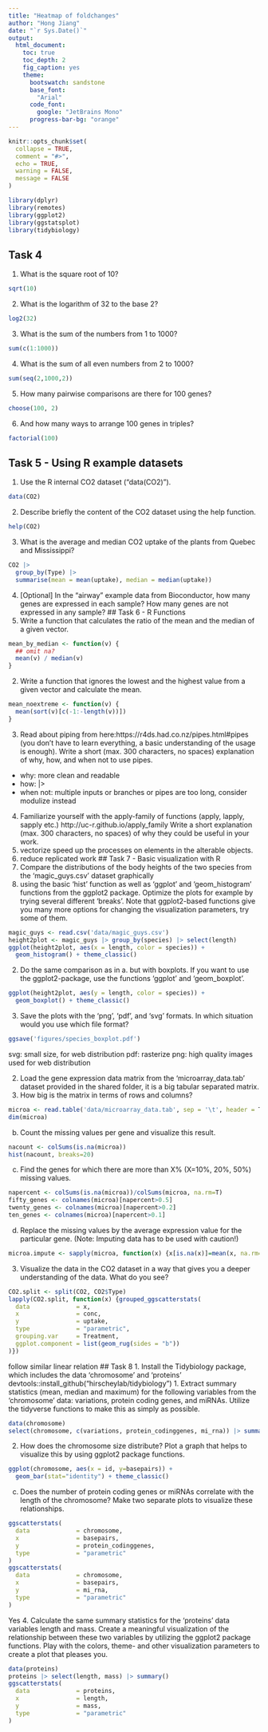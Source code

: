 ```yaml
---
title: "Heatmap of foldchanges"
author: "Hong Jiang"
date: "`r Sys.Date()`"
output:
  html_document:
    toc: true
    toc_depth: 2
    fig_caption: yes
    theme:
      bootswatch: sandstone
      base_font:
        "Arial"
      code_font:
        google: "JetBrains Mono"
      progress-bar-bg: "orange"
---
```


```r
knitr::opts_chunk$set(
  collapse = TRUE,
  comment = "#>",
  echo = TRUE,
  warning = FALSE,
  message = FALSE
)
```
```r
library(dplyr)
library(remotes)
library(ggplot2)
library(ggstatsplot)
library(tidybiology)
```
## Task 4
1. What is the square root of 10?
```r
sqrt(10)
```
2. What is the logarithm of 32 to the base 2?
```r
log2(32)
```
3. What is the sum of the numbers from 1 to 1000?
```r
sum(c(1:1000))
```
4. What is the sum of all even numbers from 2 to 1000?
```r
sum(seq(2,1000,2))
```
5. How many pairwise comparisons are there for 100 genes?
```r
choose(100, 2)
```
6. And how many ways to arrange 100 genes in triples?
```r
factorial(100)
```
## Task 5 - Using R example datasets
1. Use the R internal CO2 dataset (“data(CO2)”).
```r
data(CO2)
```
2. Describe briefly the content of the CO2 dataset using the help function.
```r
help(CO2)
```
3. What is the average and median CO2 uptake of the plants from Quebec and
Mississippi?
```r
CO2 |>
  group_by(Type) |>
  summarise(mean = mean(uptake), median = median(uptake))
```
4. [Optional] In the “airway” example data from Bioconductor, how many genes are
expressed in each sample? How many genes are not expressed in any sample?
## Task 6 - R Functions
1. Write a function that calculates the ratio of the mean and the median of a given
vector.
```r
mean_by_median <- function(v) {
  ## omit na?
  mean(v) / median(v)
}
```

2. Write a function that ignores the lowest and the highest value from a given vector and
calculate the mean.
```r
mean_noextreme <- function(v) {
  mean(sort(v)[c(-1:-length(v))])
}
```
3. Read about piping from here:https://r4ds.had.co.nz/pipes.html#pipes (you don’t have
to learn everything, a basic understanding of the usage is enough). Write a short
(max. 300 characters, no spaces) explanation of why, how, and when not to use
pipes.  
- why: more clean and readable
- how: |>
- when not: multiple inputs or branches or pipes are too long, consider modulize instead
4. Familiarize yourself with the apply-family of functions (apply, lapply, sapply etc.)
http://uc-r.github.io/apply_family
Write a short explanation (max. 300 characters, no spaces) of why they could be
useful in your work.  
  1. vectorize speed up the processes on elements in the alterable objects. 
  2. reduce replicated work
## Task 7 - Basic visualization with R
1. Compare the distributions of the body heights of the two species from the
'magic_guys.csv' dataset graphically
  1. using the basic 'hist' function as well as ‘ggplot’ and ‘geom_histogram’
functions from the ggplot2 package. Optimize the plots for example by trying
several different 'breaks'. Note that ggplot2-based functions give you many
more options for changing the visualization parameters, try some of them.
```r
magic_guys <- read.csv('data/magic_guys.csv')
height2plot <- magic_guys |> group_by(species) |> select(length)
ggplot(height2plot, aes(x = length, color = species)) +
  geom_histogram() + theme_classic()
```
  2. Do the same comparison as in a. but with boxplots. If you want to use the
ggplot2-package, use the functions ‘ggplot’ and ‘geom_boxplot’.
```r
ggplot(height2plot, aes(y = length, color = species)) +
  geom_boxplot() + theme_classic()
```
  3. Save the plots with the ‘png’, ‘pdf’, and ‘svg’ formats. In which situation would
you use which file format?
```r
ggsave('figures/species_boxplot.pdf')
```
svg: small size, for web distribution
pdf: rasterize
png: high quality images used for web distribution

2. Load the gene expression data matrix from the ‘microarray_data.tab’ dataset
provided in the shared folder, it is a big tabular separated matrix.
  1. How big is the matrix in terms of rows and columns?
```r
microa <- read.table('data/microarray_data.tab', sep = '\t', header = T)
dim(microa)
```
b. Count the missing values per gene and visualize this result.
```r
nacount <- colSums(is.na(microa))
hist(nacount, breaks=20)
```
c. Find the genes for which there are more than X% (X=10%, 20%, 50%)
missing values.
```r
napercent <- colSums(is.na(microa))/colSums(microa, na.rm=T)
fifty_genes <- colnames(microa)[napercent>0.5]
twenty_genes <- colnames(microa)[napercent>0.2]
ten_genes <- colnames(microa)[napercent>0.1]
```
d. Replace the missing values by the average expression value for the particular
gene. (Note: Imputing data has to be used with caution!)
```r
microa.impute <- sapply(microa, function(x) {x[is.na(x)]=mean(x, na.rm=T)})
```
3. Visualize the data in the CO2 dataset in a way that gives you a deeper understanding
of the data. What do you see?
```r
CO2.split <- split(CO2, CO2$Type)
lapply(CO2.split, function(x) {grouped_ggscatterstats(
  data             = x,
  x                = conc,
  y                = uptake,
  type             = "parametric",
  grouping.var     = Treatment,
  ggplot.component = list(geom_rug(sides = "b"))
)})
```
follow similar linear relation
## Task 8
1. Install the Tidybiology package, which includes the data ‘chromosome’ and ‘proteins’
devtools::install_github("hirscheylab/tidybiology")
  1. Extract summary statistics (mean, median and maximum) for the following
variables from the ‘chromosome’ data: variations, protein coding genes, and
miRNAs. Utilize the tidyverse functions to make this as simply as possible.
```r
data(chromosome)
select(chromosome, c(variations, protein_codinggenes, mi_rna)) |> summary()
```
  2. How does the chromosome size distribute? Plot a graph that helps to visualize this by using ggplot2 package functions.
```r
ggplot(chromosome, aes(x = id, y=basepairs)) +
  geom_bar(stat="identity") + theme_classic()
```
c. Does the number of protein coding genes or miRNAs correlate with the length
of the chromosome? Make two separate plots to visualize these relationships.
```r
ggscatterstats(
  data             = chromosome,
  x                = basepairs,
  y                = protein_codinggenes,
  type             = "parametric"
)
ggscatterstats(
  data             = chromosome,
  x                = basepairs,
  y                = mi_rna,
  type             = "parametric"
)
```
Yes
  4. Calculate the same summary statistics for the ‘proteins’ data variables length
and mass. Create a meaningful visualization of the relationship between
these two variables by utilizing the ggplot2 package functions. Play with the
colors, theme- and other visualization parameters to create a plot that pleases
you.
```r
data(proteins)
proteins |> select(length, mass) |> summary()
ggscatterstats(
  data             = proteins,
  x                = length,
  y                = mass,
  type             = "parametric"
)
```

